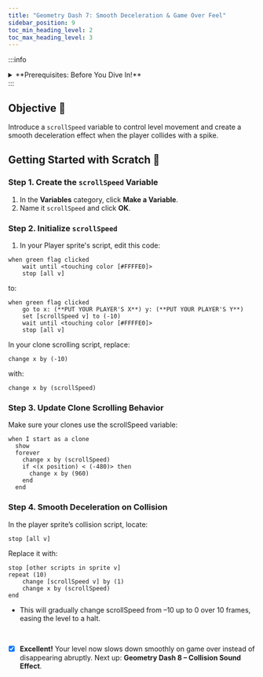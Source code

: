 ```yaml
---
title: "Geometry Dash 7: Smooth Deceleration & Game Over Feel"
sidebar_position: 9
toc_min_heading_level: 2
toc_max_heading_level: 3
---
```


:::info
<details style={{border:'none'}}>
  <summary>**Prerequisites: Before You Dive In!**</summary>

  - You have completed **Geometry Dash 1–6** (Drawing the Player, Adding Music & Jumping, Level Design, Scrolling the Level, Infinite Scroll with Clones, Adding Spikes & Collision Detection).  
  - You’re familiar with the Scratch editor: Variables, Scripts area, and modifying clone behaviors.  
</details>
:::

## Objective 🧐

Introduce a `scrollSpeed` variable to control level movement and create a smooth deceleration effect when the player collides with a spike.

## Getting Started with Scratch 🚩

### Step 1. Create the `scrollSpeed` Variable

1. In the **Variables** category, click **Make a Variable**.  
2. Name it `scrollSpeed` and click **OK**.

### Step 2. Initialize `scrollSpeed`

1. In your Player sprite's script, edit this code:
```scratch
when green flag clicked
    wait until <touching color [#FFFFE0]>
    stop [all v]
```

to: 

```scratch
when green flag clicked
    go to x: (**PUT YOUR PLAYER'S X**) y: (**PUT YOUR PLAYER'S Y**)
    set [scrollSpeed v] to (-10)
    wait until <touching color [#FFFFE0]>
    stop [all v]
```

In your clone scrolling script, replace:

```
change x by (-10)
```

with:

```
change x by (scrollSpeed)
```

### Step 3. Update Clone Scrolling Behavior

Make sure your clones use the scrollSpeed variable:

```
when I start as a clone
  show
  forever
    change x by (scrollSpeed)
    if <(x position) < (-480)> then
      change x by (960)
    end
  end
```

### Step 4. Smooth Deceleration on Collision

In the player sprite’s collision script, locate:

```
stop [all v]
```

Replace it with:

```
stop [other scripts in sprite v]
repeat (10)
    change [scrollSpeed v] by (1)
    change x by (scrollSpeed)
end
```

- This will gradually change scrollSpeed from –10 up to 0 over 10 frames, easing the level to a halt.

<br />

- [x] **Excellent!** Your level now slows down smoothly on game over instead of disappearing abruptly. Next up: **Geometry Dash 8 – Collision Sound Effect**.